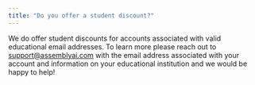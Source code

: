 ```yaml
---
title: "Do you offer a student discount?"
---
```


We do offer student discounts for accounts associated with valid educational email addresses. To learn more please reach out to [support@assemblyai.com](mailto:support@assemblyai.com) with the email address associated with your account and information on your educational institution and we would be happy to help!
